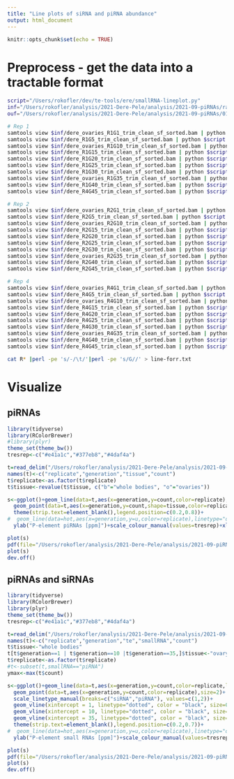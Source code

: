 ```yaml
---
title: "Line plots of siRNA and piRNA abundance"
output: html_document
---
```


```r
knitr::opts_chunk$set(echo = TRUE)
```

# Preprocess - get the data into a tractable format


```bash
script="/Users/rokofler/dev/te-tools/ere/smallRNA-lineplot.py"
inf="/Users/rokofler/analysis/2021-Dere-Pele/analysis/2021-09-piRNAs/raw-bam"
ouf="/Users/rokofler/analysis/2021-Dere-Pele/analysis/2021-09-piRNAs/01-lineplot/raw"

# Rep 1
samtools view $inf/dere_ovaries_R1G1_trim_clean_sf_sorted.bam | python $script  --sam - --sample-id R1-G1 > $ouf/R1-G1.txt
samtools view $inf/dere_R1G5_trim_clean_sf_sorted.bam | python $script  --sam - --sample-id R1-G5 > $ouf/R1-G5.txt
samtools view $inf/dere_ovaries_R1G10_trim_clean_sf_sorted.bam | python $script  --sam - --sample-id R1-G10 > $ouf/R1-G10.txt
samtools view $inf/dere_R1G15_trim_clean_sf_sorted.bam | python $script  --sam - --sample-id R1-G15 > $ouf/R1-G15.txt
samtools view $inf/dere_R1G20_trim_clean_sf_sorted.bam | python $script  --sam - --sample-id R1-G20 > $ouf/R1-G20.txt
samtools view $inf/dere_R1G25_trim_clean_sf_sorted.bam | python $script  --sam - --sample-id R1-G25 > $ouf/R1-G25.txt
samtools view $inf/dere_R1G30_trim_clean_sf_sorted.bam | python $script  --sam - --sample-id R1-G30 > $ouf/R1-G30.txt
samtools view $inf/dere_ovaries_R1G35_trim_clean_sf_sorted.bam | python $script  --sam - --sample-id R1-G35 > $ouf/R1-G35.txt
samtools view $inf/dere_R1G40_trim_clean_sf_sorted.bam | python $script  --sam - --sample-id R1-G40 > $ouf/R1-G40.txt
samtools view $inf/dere_R4G45_trim_clean_sf_sorted.bam | python $script  --sam - --sample-id R1-G45 > $ouf/R1-G45.txt

# Rep 2
samtools view $inf/dere_ovaries_R2G1_trim_clean_sf_sorted.bam | python $script  --sam - --sample-id R2-G1 > $ouf/R2-G1.txt
samtools view $inf/dere_R2G5_trim_clean_sf_sorted.bam | python $script  --sam - --sample-id R2-G5 > $ouf/R2-G5.txt
samtools view $inf/dere_ovaries_R2G10_trim_clean_sf_sorted.bam | python $script  --sam - --sample-id R2-G10 > $ouf/R2-G10.txt
samtools view $inf/dere_R2G15_trim_clean_sf_sorted.bam | python $script  --sam - --sample-id R2-G15 > $ouf/R2-G15.txt
samtools view $inf/dere_R2G20_trim_clean_sf_sorted.bam | python $script  --sam - --sample-id R2-G20 > $ouf/R2-G20.txt
samtools view $inf/dere_R2G25_trim_clean_sf_sorted.bam | python $script  --sam - --sample-id R2-G25 > $ouf/R2-G25.txt
samtools view $inf/dere_R2G30_trim_clean_sf_sorted.bam | python $script  --sam - --sample-id R2-G30 > $ouf/R2-G30.txt
samtools view $inf/dere_ovaries_R2G35_trim_clean_sf_sorted.bam | python $script  --sam - --sample-id R2-G35 > $ouf/R2-G35.txt
samtools view $inf/dere_R2G40_trim_clean_sf_sorted.bam | python $script  --sam - --sample-id R2-G40 > $ouf/R2-G40.txt
samtools view $inf/dere_R2G45_trim_clean_sf_sorted.bam | python $script  --sam - --sample-id R2-G45 > $ouf/R2-G45.txt

# Rep 4
samtools view $inf/dere_ovaries_R4G1_trim_clean_sf_sorted.bam | python $script  --sam - --sample-id R4-G1 > $ouf/R4-G1.txt
samtools view $inf/dere_R4G5_trim_clean_sf_sorted.bam | python $script  --sam - --sample-id R4-G5 > $ouf/R4-G5.txt
samtools view $inf/dere_ovaries_R4G10_trim_clean_sf_sorted.bam | python $script  --sam - --sample-id R4-G10 > $ouf/R4-G10.txt
samtools view $inf/dere_R4G15_trim_clean_sf_sorted.bam | python $script  --sam - --sample-id R4-G15 > $ouf/R4-G15.txt
samtools view $inf/dere_R4G20_trim_clean_sf_sorted.bam | python $script  --sam - --sample-id R4-G20 > $ouf/R4-G20.txt
samtools view $inf/dere_R4G25_trim_clean_sf_sorted.bam | python $script  --sam - --sample-id R4-G25 > $ouf/R4-G25.txt
samtools view $inf/dere_R4G30_trim_clean_sf_sorted.bam | python $script  --sam - --sample-id R4-G30 > $ouf/R4-G30.txt
samtools view $inf/dere_ovaries_R4G35_trim_clean_sf_sorted.bam | python $script  --sam - --sample-id R4-G35 > $ouf/R4-G35.txt
samtools view $inf/dere_R4G40_trim_clean_sf_sorted.bam | python $script  --sam - --sample-id R4-G40 > $ouf/R4-G40.txt
samtools view $inf/dere_R4G45_trim_clean_sf_sorted.bam | python $script  --sam - --sample-id R4-G45 > $ouf/R4-G45.txt

cat R* |perl -pe 's/-/\t/'|perl -pe 's/G//' > line-forr.txt
```

# Visualize

## piRNAs
```R
library(tidyverse)
library(RColorBrewer)
#library(plyr)
theme_set(theme_bw())
tresrep<-c("#e41a1c","#377eb8","#4daf4a")

t=read_delim("/Users/rokofler/analysis/2021-Dere-Pele/analysis/2021-09-piRNAs/01-lineplot/data/pi_abudan.txt",delim="\t",col_names=FALSE,comment="#")
names(t)<-c("replicate","generation","tissue","count")
t$replicate<-as.factor(t$replicate)
t$tissue<-revalue(t$tissue, c("b"="whole bodies", "o"="ovaries"))

s<-ggplot()+geom_line(data=t,aes(x=generation,y=count,color=replicate),size=1)+
  geom_point(data=t,aes(x=generation,y=count,shape=tissue,color=replicate),size=3)+
  theme(strip.text=element_blank(),legend.position=c(0.2,0.8))+
#  geom_line(data=hot,aes(x=generation,y=u,color=replicate),linetype="dashed")+
  ylab("P-element piRNAs [ppm]")+scale_colour_manual(values=tresrep)+xlim(1,48)

plot(s)
pdf(file="/Users/rokofler/analysis/2021-Dere-Pele/analysis/2021-09-piRNAs/01-lineplot/graphs/just-pirnas.pdf",width=6.2,height=3)
plot(s)
dev.off()

```

## piRNAs and siRNAs

```R
library(tidyverse)
library(RColorBrewer)
library(plyr)
theme_set(theme_bw())
tresrep<-c("#e41a1c","#377eb8","#4daf4a")

t=read_delim("/Users/rokofler/analysis/2021-Dere-Pele/analysis/2021-09-piRNAs/01-lineplot/raw/line-forr.txt",delim="\t",col_names=FALSE,comment="#")
names(t)<-c("replicate","generation","te","smallRNA","count")
t$tissue<-"whole bodies"
t[t$generation==1 | t$generation==10 |t$generation==35,]$tissue<-"ovary"
t$replicate<-as.factor(t$replicate)
#t<-subset(t,smallRNA=="piRNA")
ymax<-max(t$count)

s<-ggplot()+geom_line(data=t,aes(x=generation,y=count,color=replicate,linetype=smallRNA),size=1)+
  geom_point(data=t,aes(x=generation,y=count,color=replicate),size=2)+ # shape=tissue
  scale_linetype_manual(breaks=c("siRNA","piRNA"), values=c(1,2))+
  geom_vline(xintercept = 1, linetype="dotted", color = "black", size=0.5)+
  geom_vline(xintercept = 10, linetype="dotted", color = "black", size=0.5)+
  geom_vline(xintercept = 35, linetype="dotted", color = "black", size=0.5)+
  theme(strip.text=element_blank(),legend.position=c(0.2,0.7))+
#  geom_line(data=hot,aes(x=generation,y=u,color=replicate),linetype="dashed")+
  ylab("P-element small RNAs [ppm]")+scale_colour_manual(values=tresrep)+xlim(1,48)

plot(s)
pdf(file="/Users/rokofler/analysis/2021-Dere-Pele/analysis/2021-09-piRNAs/01-lineplot/graphs/pi-sirnas.pdf",width=6.2,height=3)
plot(s)
dev.off()
```
